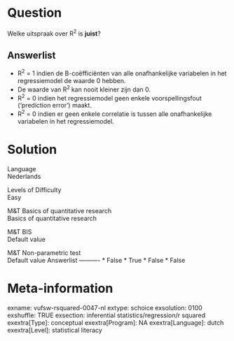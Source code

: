 Question
========
Welke uitspraak over R<sup>2</sup> is **juist**?

Answerlist
----------
* R<sup>2</sup> = 1 indien de B-coëfficiënten van alle onafhankelijke
  variabelen in het regressiemodel de waarde 0 hebben.
* De waarde van R<sup>2 </sup>kan nooit kleiner zijn dan 0.
* R<sup>2</sup> = 0 indien het regressiemodel geen enkele
  voorspellingsfout (‘prediction error’) maakt.
* R<sup>2</sup> = 0 indien er geen enkele correlatie is tussen alle
  onafhankelijke variabelen in het regressiemodel.

Solution
========











Language  
Nederlands

Levels of Difficulty  
Easy

M&T Basics of quantitative research  
Basics of quantitative research

M&T BIS  
Default value

M&T Non-parametric test  
Default value
Answerlist
----------
* False
* True
* False
* False

Meta-information
================
exname: vufsw-rsquared-0047-nl
extype: schoice
exsolution: 0100
exshuffle: TRUE
exsection: inferential statistics/regression/r squared
exextra[Type]: conceptual
exextra[Program]: NA
exextra[Language]: dutch
exextra[Level]: statistical literacy

